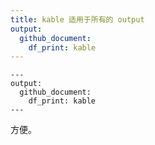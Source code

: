 ```yaml
---
title: kable 适用于所有的 output
output: 
  github_document: 
    df_print: kable
---
```


```
---
output: 
  github_document: 
    df_print: kable
---
```

方便。